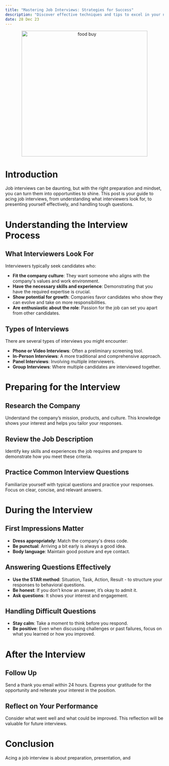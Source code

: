 ```yaml
---
title: "Mastering Job Interviews: Strategies for Success"
description: "Discover effective techniques and tips to excel in your next job interview. Learn how to prepare, present yourself, and leave a lasting impression."
date: 28 Dec 23
---
```


<center>
  <img src="/images/interview.png" alt="food buy" width="400" />
</center>

# Introduction

Job interviews can be daunting, but with the right preparation and mindset, you can turn them into opportunities to shine. This post is your guide to acing job interviews, from understanding what interviewers look for, to presenting yourself effectively, and handling tough questions.

# Understanding the Interview Process

## What Interviewers Look For

Interviewers typically seek candidates who:

- **Fit the company culture**: They want someone who aligns with the company's values and work environment.
- **Have the necessary skills and experience**: Demonstrating that you have the required expertise is crucial.
- **Show potential for growth**: Companies favor candidates who show they can evolve and take on more responsibilities.
- **Are enthusiastic about the role**: Passion for the job can set you apart from other candidates.

## Types of Interviews

There are several types of interviews you might encounter:

- **Phone or Video Interviews**: Often a preliminary screening tool.
- **In-Person Interviews**: A more traditional and comprehensive approach.
- **Panel Interviews**: Involving multiple interviewers.
- **Group Interviews**: Where multiple candidates are interviewed together.

# Preparing for the Interview

## Research the Company

Understand the company’s mission, products, and culture. This knowledge shows your interest and helps you tailor your responses.

## Review the Job Description

Identify key skills and experiences the job requires and prepare to demonstrate how you meet these criteria.

## Practice Common Interview Questions

Familiarize yourself with typical questions and practice your responses. Focus on clear, concise, and relevant answers.

# During the Interview

## First Impressions Matter

- **Dress appropriately**: Match the company's dress code.
- **Be punctual**: Arriving a bit early is always a good idea.
- **Body language**: Maintain good posture and eye contact.

## Answering Questions Effectively

- **Use the STAR method**: Situation, Task, Action, Result - to structure your responses to behavioral questions.
- **Be honest**: If you don’t know an answer, it’s okay to admit it.
- **Ask questions**: It shows your interest and engagement.

## Handling Difficult Questions

- **Stay calm**: Take a moment to think before you respond.
- **Be positive**: Even when discussing challenges or past failures, focus on what you learned or how you improved.

# After the Interview

## Follow Up

Send a thank you email within 24 hours. Express your gratitude for the opportunity and reiterate your interest in the position.

## Reflect on Your Performance

Consider what went well and what could be improved. This reflection will be valuable for future interviews.

# Conclusion

Acing a job interview is about preparation, presentation, and 

